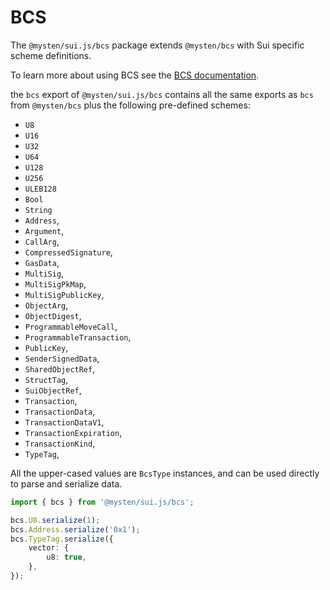# BCS

The `@mysten/sui.js/bcs` package extends `@mysten/bcs` with Sui specific scheme definitions.

To learn more about using BCS see the [BCS documentation](/bcs).

the `bcs` export of `@mysten/sui.js/bcs` contains all the same exports as `bcs` from `@mysten/bcs`
plus the following pre-defined schemes:

- `U8`
- `U16`
- `U32`
- `U64`
- `U128`
- `U256`
- `ULEB128`
- `Bool`
- `String`
- `Address`,
- `Argument`,
- `CallArg`,
- `CompressedSignature`,
- `GasData`,
- `MultiSig`,
- `MultiSigPkMap`,
- `MultiSigPublicKey`,
- `ObjectArg`,
- `ObjectDigest`,
- `ProgrammableMoveCall`,
- `ProgrammableTransaction`,
- `PublicKey`,
- `SenderSignedData`,
- `SharedObjectRef`,
- `StructTag`,
- `SuiObjectRef`,
- `Transaction`,
- `TransactionData`,
- `TransactionDataV1`,
- `TransactionExpiration`,
- `TransactionKind`,
- `TypeTag`,

All the upper-cased values are `BcsType` instances, and can be used directly to parse and serialize
data.

```typescript
import { bcs } from '@mysten/sui.js/bcs';

bcs.U8.serialize(1);
bcs.Address.serialize('0x1');
bcs.TypeTag.serialize({
	vector: {
		u8: true,
	},
});
```
